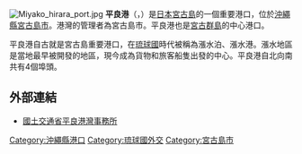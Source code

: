 {{coord|24|48|40|N|125|16|26|E|region:JP|name=平良港|display=title}}
[[File:Miyako_hirara_port.jpg|thumb]]
'''平良港'''（{{jpn|j=平良港|hg=ひららこう|rm=Hirara-kō}}，{{ryu|r=平良|kn=テーラ|rm=Teera}}）是[[日本|日本]][[宮古島|宮古島]]的一個重要港口，位於[[沖繩縣|沖繩縣]][[宮古島市|宮古島市]]。港灣的管理者為宮古島市。平良港也是[[宮古群島|宮古群島]]的中心港口。

平良港自古就是宮古島重要港口，在[[琉球國|琉球國]]時代被稱為漲水泊、漲水港。漲水地區是當地最早被開發的地區，現今成為貨物和旅客船隻出發的中心。平良港自北向南共有4個埠頭。

== 外部連結 ==
* [http://www.dc.ogb.go.jp/hirarakou/ 國土交通省平良港灣事務所] {{Wayback|url=http://www.dc.ogb.go.jp/hirarakou/ |date=20060526002749 }}{{ja icon}}

[[Category:沖繩縣港口|Category:沖繩縣港口]]
[[Category:琉球國外交|Category:琉球國外交]]
[[Category:宮古島市|Category:宮古島市]]